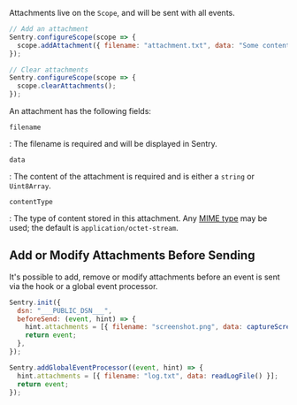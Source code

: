 Attachments live on the `Scope`, and will be sent with all events.

```javascript
// Add an attachment
Sentry.configureScope(scope => {
  scope.addAttachment({ filename: "attachment.txt", data: "Some content" });
});

// Clear attachments
Sentry.configureScope(scope => {
  scope.clearAttachments();
});
```

An attachment has the following fields:

`filename`

: The filename is required and will be displayed in Sentry.

`data`

: The content of the attachment is required and is either a `string` or `Uint8Array`.

`contentType`

: The type of content stored in this attachment. Any [MIME
type](https://www.iana.org/assignments/media-types/media-types.xhtml) may be
used; the default is `application/octet-stream`.

## Add or Modify Attachments Before Sending

It's possible to add, remove or modify attachments before an event is sent via
the <PlatformLink to="/configuration/options/#before-send"><PlatformIdentifier name="before-send" /></PlatformLink>
hook or a global event processor.

```javascript
Sentry.init({
  dsn: "___PUBLIC_DSN___",
  beforeSend: (event, hint) => {
    hint.attachments = [{ filename: "screenshot.png", data: captureScreen() }];
    return event;
  },
});

Sentry.addGlobalEventProcessor((event, hint) => {
  hint.attachments = [{ filename: "log.txt", data: readLogFile() }];
  return event;
});
```
